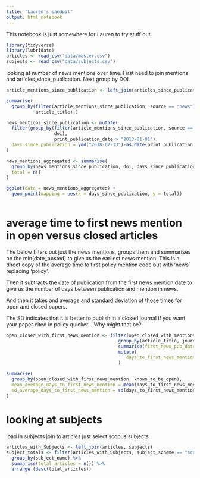 ```yaml
---
title: "Lauren's sandpit"
output: html_notebook
---
```


This notebook is just somewhere for Lauren to try stuff out.

```r
library(tidyverse)
library(lubridate)
articles <- read_csv("data/master.csv")
subjects <- read_csv("data/subjects.csv")
```

looking at number of news mentions over time. First need to join mentions and articles_since_publication. Next group by DOI.

```r
article_mentions_since_publication <- left_join(articles_since_publication, mentions)

summarise(
  group_by(filter(article_mentions_since_publication, source == "news"), 
           article_title),)

news_mentions_since_publication <- mutate(
  filter(group_by(filter(article_mentions_since_publication, source == "news"),
                  doi),
                  print_publication_date > "2013-01-01"), 
  days_since_publication = ymd("2018-07-13")-as_date(print_publication_date) 
)

news_mentions_aggregated <- summarise(
  group_by(news_mentions_since_publication, doi, days_since_publication),
  total = n()
)

ggplot(data = news_mentions_aggregated) +
  geom_point(mapping = aes(x = days_since_publication, y = total))



```
# average time to first news mention in open versus closed articles

The below filters out just the news mentions, groups them and summarises on the min(date_posted) to give us the earliest news mention. This is a direct copy of the average time to first policy mention code but with 'news' replacing 'policy'.

Then it subtracts the date of publication from the first news mention date to give us the number of days between publication and mention in news.

And then it takes and average and standard deviation of those times for open and closed papers.

The SD indicates that it is better to publish in a closed journal if you want your paper cited in policy quicker... Why might that be?

```r

open_closed_with_first_news_mention <- filter(open_closed_with_mentions, source == 'news') %>%
                                          group_by(article_title, journal_title, print_publication_date, known_to_be_open) %>%
                                          summarise(first_news_pub_date = min(date_posted)) %>%
                                          mutate(
                                             days_to_first_news_mention = as_date(first_news_pub_date) - as_date(print_publication_date) 
                                          )

summarise(
  group_by(open_closed_with_first_news_mention, known_to_be_open),
  mean_average_days_to_first_news_mention = mean(days_to_first_news_mention, na.rm = TRUE),
  sd_average_days_to_first_news_mention = sd(days_to_first_news_mention, na.rm = TRUE)
)


```

# looking at subjects
load in subjects
join to articles
just select scopus subjects


```r
articles_with_Subjects <- left_join(articles, subjects)
subject_totals <- filter(articles_with_Subjects, subject_scheme == "scopus") %>%
  group_by(subject_name) %>%
  summarise(total_articles = n()) %>%
  arrange (desc(total_articles))


```









